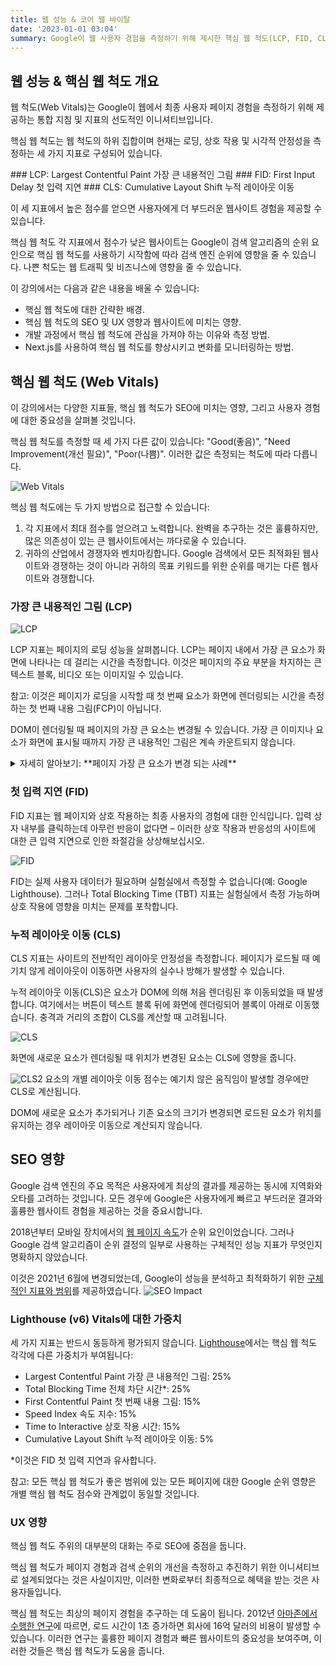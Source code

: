 ```yaml
---
title: 웹 성능 & 코어 웹 바이탈
date: '2023-01-01 03:04'
summary: Google이 웹 사용자 경험을 측정하기 위해 제시한 핵심 웹 척도(LCP, FID, CLS)에 대한 개념, SEO와 UX에 미치는 영향, 그리고 Lighthouse의 척도 가중치에 관한 정보를 제공합니다.
---
```


<TOCInline toc={props.toc} asDisclosure />

## 웹 성능 & 핵심 웹 척도 개요

<span className="text-blue-600 font-bold">웹 척도(Web Vitals)</span>는 
<span className="font-semibold bg-yellow-100">Google이 웹에서 최종 사용자 페이지 경험을 측정하기 위해 제공하는 통합 지침 및 지표</span>의 선도적인 이니셔티브입니다.

핵심 웹 척도는 웹 척도의 하위 집합이며 현재는 <span className="font-bold underline">로딩</span>, 
<span className="font-bold underline">상호 작용</span> 및 <span className="font-bold underline">시각적 안정성</span>을 측정하는 세 가지 지표로 구성되어 있습니다.

<div className="grid grid-cols-1 sm:grid-cols-3 gap-4">

<Card>
### <span className="text-red-600 font-bold">LCP</span>: Largest Contentful Paint
가장 큰 내용적인 그림
</Card>
<Card>
### <span className="text-red-600 font-bold">FID</span>: First Input Delay
첫 입력 지연
</Card>
<Card>
### <span className="text-red-600 font-bold">CLS</span>: Cumulative Layout Shift
누적 레이아웃 이동
</Card>

</div>

이 세 지표에서 높은 점수를 얻으면 사용자에게 더 부드러운 웹사이트 경험을 제공할 수 있습니다.

핵심 웹 척도 각 지표에서 점수가 낮은 웹사이트는 Google이 <span className="font-bold underline">검색 알고리즘의 순위 요인으로 핵심 웹 척도를 사용</span>하기 시작함에 따라 검색 엔진 순위에 영향을 줄 수 있습니다. 나쁜 척도는 웹 트래픽 및 비즈니스에 영향을 줄 수 있습니다.

이 강의에서는 다음과 같은 내용을 배울 수 있습니다:

- 핵심 웹 척도에 대한 간략한 배경.
- 핵심 웹 척도의 SEO 및 UX 영향과 웹사이트에 미치는 영향.
- 개발 과정에서 핵심 웹 척도에 관심을 가져야 하는 이유와 측정 방법.
- Next.js를 사용하여 핵심 웹 척도를 향상시키고 변화를 모니터링하는 방법.

## 핵심 웹 척도 (Web Vitals)

이 강의에서는 다양한 지표들, 핵심 웹 척도가 SEO에 미치는 영향, 그리고 사용자 경험에 대한 중요성을 살펴볼 것입니다.

핵심 웹 척도를 측정할 때 세 가지 다른 값이 있습니다: "<span className="text-blue-600 font-bold">Good(좋음)</span>", "<span className="font-bold underline">Need Improvement(개선 필요)</span>", "<span className="text-red-600 font-bold">Poor(나쁨)</span>". 이러한 값은 측정되는 척도에 따라 다릅니다.

![Web Vitals](https://nextjs.org/static/images/learn/seo/vitals-light.png)

핵심 웹 척도에는 두 가지 방법으로 접근할 수 있습니다:

1. <span className="font-bold underline">각 지표에서 최대 점수를 얻으려고 노력합니다.</span> 완벽을 추구하는 것은 훌륭하지만, 많은 의존성이 있는 큰 웹사이트에서는 까다로울 수 있습니다.
2. <span className="font-bold underline">귀하의 산업에서 경쟁자와 벤치마킹합니다.</span> Google 검색에서 모든 최적화된 웹사이트와 경쟁하는 것이 아니라 귀하의 목표 키워드를 위한 순위를 매기는 다른 웹사이트와 경쟁합니다.

### 가장 큰 내용적인 그림 (LCP)
![LCP](https://nextjs.org/_next/image?url=%2Fstatic%2Fimages%2Flearn%2Fseo%2Flcp.png&w=750&q=75&dpl=dpl_GcA5mjAFVmTrkgsidGoRTEoi8Rxw)

LCP 지표는 <span className="font-semibold bg-yellow-100">페이지의 로딩 성능</span>을 살펴봅니다. 
LCP는 <span className="font-bold underline">페이지 내에서 가장 큰 요소가 화면에 나타나는 데 걸리는 시간</span>을 측정합니다. 
이것은 페이지의 주요 부분을 차지하는 <span className="text-red-600 font-bold">큰 텍스트 블록</span>, <span className="text-red-600 font-bold">비디오</span> 또는 <span className="text-red-600 font-bold">이미지</span>일 수 있습니다.

<Callout type="warning">
참고: 이것은 페이지가 로딩을 시작할 때 첫 번째 요소가 화면에 렌더링되는 시간을 측정하는 첫 번째 내용 그림(FCP)이 아닙니다.
</Callout>

DOM이 렌더링될 때 페이지의 가장 큰 요소는 변경될 수 있습니다. 가장 큰 이미지나 요소가 화면에 표시될 때까지 가장 큰 내용적인 그림은 계속 카운트되지 않습니다.

<details className="bg-gray-100 p-2 rounded-md">
  <summary>자세히 알아보기: **페이지 가장 큰 요소가 변경 되는 사례**</summary>

**가장 큰 내용적인 그림 (LCP) 관련 예시**

- 예시 1: 지연 로딩 이미지

웹 페이지에서 여러 이미지가 로드되고 있고, 이 중에 하나는 특히 큰 배너 이미지입니다. 이 이미지는 페이지 상단에 위치하고 있지만, 개발자는 페이지 로드 속도를 향상시키기 위해 '지연 로딩(lazy loading)'을 적용했습니다.

이 경우, 사용자가 페이지를 처음 방문하면 작은 이미지나 텍스트가 먼저 로딩됩니다. 그러나 사용자가 스크롤을 하지 않아도 배너 이미지가 화면 상단에 나타나야 하므로, 이 큰 배너 이미지가 로딩되기 전까지 LCP는 완료되지 않습니다. 따라서, 가장 큰 이미지나 요소가 화면에 표시될 때까지 LCP의 타이밍은 계속 진행됩니다.

- 예시 2: 웹폰트의 로딩

웹 페이지에서 큰 텍스트 제목이 있는데, 이 텍스트는 특별한 웹폰트를 사용하도록 디자인되었습니다. 웹폰트는 외부 서버에서 로딩되며, 때때로 이 로딩이 지연될 수 있습니다.

초기에는 브라우저의 기본 폰트로 텍스트가 표시되다가, 웹폰트가 로드되면 텍스트의 모양이 바뀔 수 있습니다. 이 변경되는 시점에서 LCP는 해당 텍스트 블록을 "가장 큰 내용적인 그림"으로 간주할 수 있고, 웹폰트 로딩이 완료될 때까지 LCP의 측정이 계속됩니다.

이러한 예시들은 LCP가 웹 페이지의 "가장 큰" 요소가 렌더링되는 시점을 측정한다는 것을 보여줍니다. 그리고 "가장 큰" 요소는 초기 로딩 시점에서 다른 요소로 대체될 수 있습니다.

</details>


### 첫 입력 지연 (FID)
FID 지표는 <span className="font-semibold bg-yellow-100">웹 페이지와 상호 작용하는 최종 사용자의 경험에 대한 인식</span>입니다. 입력 상자 내부를 클릭하는데 아무런 반응이 없다면 – 이러한 상호 작용과 반응성의 사이트에 대한 큰 입력 지연으로 인한 좌절감을 상상해보십시오.

![FID](https://nextjs.org/static/images/learn/seo/fid.png)

FID는 실제 사용자 데이터가 필요하며 실험실에서 측정할 수 없습니다(예: Google Lighthouse). 
그러나 <span className="text-blue-600 font-bold">Total Blocking Time (TBT)</span> 지표는 실<span className="font-semibold bg-yellow-100">험실에서 측정 가능</span>하며 상호 작용에 영향을 미치는 문제를 포착합니다.

### 누적 레이아웃 이동 (CLS)

CLS 지표는 <span className="font-semibold bg-yellow-100">사이트의 전반적인 레이아웃 안정성을 측정</span>합니다. 페이지가 로드될 때 예기치 않게 레이아웃이 이동하면 사용자의 실수나 방해가 발생할 수 있습니다.

누적 레이아웃 이동(CLS)은 요소가 DOM에 의해 처음 렌더링된 후 이동되었을 때 발생합니다. 여기에서는 버튼이 텍스트 블록 뒤에 화면에 렌더링되어 블록이 아래로 이동했습니다. 충격과 거리의 조합이 CLS를 계산할 때 고려됩니다.

![CLS](https://nextjs.org/static/images/learn/seo/cls.png)

화면에 새로운 요소가 렌더링될 때 위치가 변경된 요소는 CLS에 영향을 줍니다.

![CLS2](https://nextjs.org/static/images/learn/seo/cls-example.png)
요소의 개별 레이아웃 이동 점수는 예기치 않은 움직임이 발생할 경우에만 CLS로 계산됩니다. 

DOM에 새로운 요소가 추가되거나 기존 요소의 크기가 변경되면 로드된 요소가 위치를 유지하는 경우 레이아웃 이동으로 계산되지 않습니다.

## SEO 영향
Google 검색 엔진의 주요 목적은 사용자에게 최상의 결과를 제공하는 동시에 지역화와 오타를 고려하는 것입니다. 모든 경우에 Google은 사용자에게 빠르고 부드러운 결과와 훌륭한 웹사이트 경험을 제공하는 것을 중요시합니다.

2018년부터 모바일 장치에서의 [웹 페이지 속도](https://developer.chrome.com/blog/search-ads-speed/)가 순위 요인이었습니다. 그러나 Google 검색 알고리즘이 순위 결정의 일부로 사용하는 구체적인 성능 지표가 무엇인지 명확하지 않았습니다.

이것은 2021년 6월에 변경되었는데, Google이 성능을 분석하고 최적화하기 위한 [구체적인 지표와 범위](https://developers.google.com/search/blog/2021/04/more-details-page-experience?hl=ko)를 제공하였습니다.
![SEO Impact](https://nextjs.org/static/images/learn/seo/page-experience.png)

### Lighthouse (v6) Vitals에 대한 가중치
세 가지 지표는 반드시 동등하게 평가되지 않습니다. [Lighthouse](https://developer.chrome.com/docs/lighthouse/overview/)에서는 핵심 웹 척도 각각에 다른 가중치가 부여됩니다:

- <span className="font-bold underline">Largest Contentful Paint</span> <span className="font-semibold bg-yellow-100">가장 큰 내용적인 그림</span>: 25%
- <span className="font-bold underline">Total Blocking Time</span> <span className="font-semibold bg-yellow-100">전체 차단 시간</span>*: 25%
- <span className="font-bold underline">First Contentful Paint</span> <span className="font-semibold bg-yellow-100">첫 번째 내용 그림</span>: 15%
- <span className="font-bold underline">Speed Index</span> <span className="font-semibold bg-yellow-100">속도 지수</span>: 15%
- <span className="font-bold underline">Time to Interactive</span> <span className="font-semibold bg-yellow-100">상호 작용 시간</span>: 15%
- <span className="font-bold underline">Cumulative Layout Shift</span> <span className="font-semibold bg-yellow-100">누적 레이아웃 이동</span>: 5%

*이것은 FID 첫 입력 지연과 유사합니다.

<Callout type="warning">
참고: 모든 핵심 웹 척도가 좋은 범위에 있는 모든 페이지에 대한 Google 순위 영향은 개별 핵심 웹 척도 점수와 관계없이 동일할 것입니다.
</Callout>

### UX 영향
핵심 웹 척도 주위의 대부분의 대화는 주로 SEO에 중점을 둡니다.

핵심 웹 척도가 페이지 경험과 검색 순위의 개선을 측정하고 추진하기 위한 이니셔티브로 설계되었다는 것은 사실이지만, 이러한 변화로부터 최종적으로 혜택을 받는 것은 사용자들입니다.

핵심 웹 척도는 최상의 페이지 경험을 추구하는 데 도움이 됩니다. 2012년 [아마존에서 수행한 연구](https://www.fastcompany.com/1825005/how-one-second-could-cost-amazon-16-billion-sales)에 따르면, 로드 시간이 1초 증가하면 회사에 16억 달러의 비용이 발생할 수 있습니다. 이러한 연구는 훌륭한 페이지 경험과 빠른 웹사이트의 중요성을 보여주며, 이러한 것들은 핵심 웹 척도가 도움을 줍니다.
